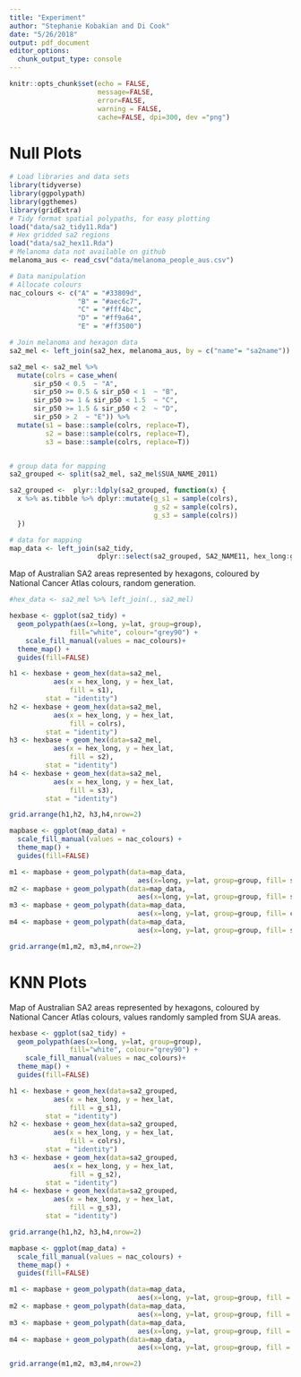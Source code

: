 ```yaml
---
title: "Experiment"
author: "Stephanie Kobakian and Di Cook"
date: "5/26/2018"
output: pdf_document
editor_options: 
  chunk_output_type: console
---
```


```r
knitr::opts_chunk$set(echo = FALSE, 
                      message=FALSE, 
                      error=FALSE, 
                      warning = FALSE,
                      cache=FALSE, dpi=300, dev ="png")
```

# Null Plots

```r
# Load libraries and data sets
library(tidyverse)
library(ggpolypath)
library(ggthemes)
library(gridExtra)
# Tidy format spatial polypaths, for easy plotting
load("data/sa2_tidy11.Rda")
# Hex gridded sa2 regions
load("data/sa2_hex11.Rda")
# Melanoma data not available on github
melanoma_aus <- read_csv("data/melanoma_people_aus.csv")
```

```r
# Data manipulation
# Allocate colours
nac_colours <- c("A" = "#33809d",
                 "B" = "#aec6c7",
                 "C" = "#fff4bc",
                 "D" = "#ff9a64",
                 "E" = "#ff3500")

# Join melanoma and hexagon data
sa2_mel <- left_join(sa2_hex, melanoma_aus, by = c("name"= "sa2name"))

sa2_mel <- sa2_mel %>% 
  mutate(colrs = case_when(
      sir_p50 < 0.5  ~ "A",
      sir_p50 >= 0.5 & sir_p50 < 1  ~ "B",
      sir_p50 >= 1 & sir_p50 < 1.5  ~ "C",
      sir_p50 >= 1.5 & sir_p50 < 2  ~ "D",
      sir_p50 > 2  ~ "E")) %>% 
  mutate(s1 = base::sample(colrs, replace=T),
         s2 = base::sample(colrs, replace=T),
         s3 = base::sample(colrs, replace=T))


# group data for mapping
sa2_grouped <- split(sa2_mel, sa2_mel$SUA_NAME_2011)

sa2_grouped <-  plyr::ldply(sa2_grouped, function(x) {
  x %>% as.tibble %>% dplyr::mutate(g_s1 = sample(colrs),
                                    g_s2 = sample(colrs),
                                    g_s3 = sample(colrs))
  })

# data for mapping
map_data <- left_join(sa2_tidy, 
                      dplyr::select(sa2_grouped, SA2_NAME11, hex_long:g_s3), by = c("SA2_NAME11"))
```
 

Map of Australian SA2 areas represented by hexagons, coloured by National Cancer Atlas colours, random generation.

```r
#hex_data <- sa2_mel %>% left_join(., sa2_mel)

hexbase <- ggplot(sa2_tidy) +
  geom_polypath(aes(x=long, y=lat, group=group),
               fill="white", colour="grey90") +
    scale_fill_manual(values = nac_colours)+
  theme_map() + 
  guides(fill=FALSE)

h1 <- hexbase + geom_hex(data=sa2_mel,
           aes(x = hex_long, y = hex_lat,
               fill = s1),
         stat = "identity")
h2 <- hexbase + geom_hex(data=sa2_mel,
           aes(x = hex_long, y = hex_lat,
               fill = colrs),
         stat = "identity")
h3 <- hexbase + geom_hex(data=sa2_mel,
           aes(x = hex_long, y = hex_lat,
               fill = s2),
         stat = "identity")
h4 <- hexbase + geom_hex(data=sa2_mel,
           aes(x = hex_long, y = hex_lat,
               fill = s3),
         stat = "identity")

grid.arrange(h1,h2, h3,h4,nrow=2)
```


```r
                         
mapbase <- ggplot(map_data) +
  scale_fill_manual(values = nac_colours) +
  theme_map() + 
  guides(fill=FALSE)

m1 <- mapbase + geom_polypath(data=map_data,
                                aes(x=long, y=lat, group=group, fill= s1))
m2 <- mapbase + geom_polypath(data=map_data,
                                aes(x=long, y=lat, group=group, fill= s2))
m3 <- mapbase + geom_polypath(data=map_data,
                                aes(x=long, y=lat, group=group, fill= colrs))
m4 <- mapbase + geom_polypath(data=map_data,
                                aes(x=long, y=lat, group=group, fill= s3))

grid.arrange(m1,m2, m3,m4,nrow=2)
```


# KNN Plots

Map of Australian SA2 areas represented by hexagons, coloured by National Cancer Atlas colours, values randomly sampled from SUA areas.

```r
hexbase <- ggplot(sa2_tidy) +
  geom_polypath(aes(x=long, y=lat, group=group),
               fill="white", colour="grey90") +
    scale_fill_manual(values = nac_colours)+
  theme_map() + 
  guides(fill=FALSE)

h1 <- hexbase + geom_hex(data=sa2_grouped,
           aes(x = hex_long, y = hex_lat,
               fill = g_s1),
         stat = "identity")
h2 <- hexbase + geom_hex(data=sa2_grouped,
           aes(x = hex_long, y = hex_lat,
               fill = colrs),
         stat = "identity")
h3 <- hexbase + geom_hex(data=sa2_grouped,
           aes(x = hex_long, y = hex_lat,
               fill = g_s2),
         stat = "identity")
h4 <- hexbase + geom_hex(data=sa2_grouped,
           aes(x = hex_long, y = hex_lat,
               fill = g_s3),
         stat = "identity")

grid.arrange(h1,h2, h3,h4,nrow=2)
```

```r
mapbase <- ggplot(map_data) +
  scale_fill_manual(values = nac_colours) +
  theme_map() + 
  guides(fill=FALSE)

m1 <- mapbase + geom_polypath(data=map_data,
                                aes(x=long, y=lat, group=group, fill = g_s1))
m2 <- mapbase + geom_polypath(data=map_data,
                                aes(x=long, y=lat, group=group, fill = g_s2))
m3 <- mapbase + geom_polypath(data=map_data,
                                aes(x=long, y=lat, group=group, fill = colrs))
m4 <- mapbase + geom_polypath(data=map_data,
                                aes(x=long, y=lat, group=group, fill = g_s3))

grid.arrange(m1,m2, m3,m4,nrow=2)
```